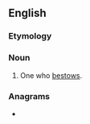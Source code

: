 ==English==

===Etymology===
{{suffix|en|bestow|er|id2=agent noun}}

===Noun===
{{en-noun}}

# One who [[bestow]]s.

===Anagrams===
* {{anagrams|en|a=beeorstw|rebestow|webstore}}
